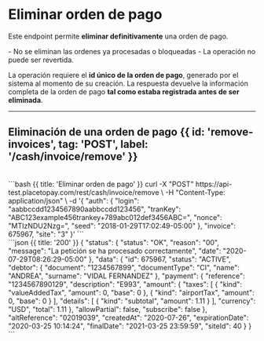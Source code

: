 

# Eliminar orden de pago

Este endpoint permite **eliminar definitivamente** una orden de pago.

<Note type='warning'>
- No se eliminan las ordenes ya procesadas o bloqueadas
- La operación no puede ser revertida.
 </Note>

La operación requiere el **id único de la orden de pago**, generado por el sistema al momento de su creación.
La respuesta devuelve la información completa de la orden de pago **tal como estaba registrada antes de ser eliminada**.

---

## Eliminación de una orden de pago {{ id: 'remove-invoices', tag: 'POST', label: '/cash/invoice/remove' }}

<Row>
  <Col>
    <ApiReader
      path="/remove"
      method="POST"
      api={props.refs}
    />
  </Col>
  <Col sticky>
    <br />
  <CodeGroup title="Eliminar orden de pago" tag="POST" label="/cash/invoice/remove">
      ```bash {{ title: 'Eliminar orden de pago' }}
      curl -X "POST" https://api-test.placetopay.com/rest/cash/invoice/remove \
      -H "Content-Type: application/json" \
      -d '{
        "auth": {
          "login": "aabbccdd1234567890aabbccdd123456",
          "tranKey": "ABC123example456trankey+789abc012def3456ABC=",
          "nonce": "MTIzNDU2Nzg=",
          "seed": "2018-01-29T17:02:49-05:00"
        },
        "invoice": 675967,
        "site": "3"
      }'
      ```
    </CodeGroup>
  </Col>
</Row>

<Row>
  <Col>
    <ApiReader
      path="/remove"
      method="post"
      type="response"
      api={props.refs}
    />
  </Col>
  <Col sticky>
    <br />
    <CodeGroup title="Respuesta">
      ```json {{ title: '200' }}
      {
        "status": {
          "status": "OK",
          "reason": "00",
          "message": "La petición se ha procesado correctamente",
          "date": "2020-07-29T08:26:29-05:00"
        },
        "data": {
          "id": 675967,
          "status": "ACTIVE",
          "debtor": {
            "document": "1234567899",
            "documentType": "CI",
            "name": "ANDREA",
            "surname": "VIDAL FERNANDEZ"
          },
          "payment": {
            "reference": "1234567890129",
            "description": "E993",
            "amount": {
              "taxes": [
                {
                  "kind": "valueAddedTax",
                  "amount": 0,
                  "base": 0
                },
                {
                  "kind": "airportTax",
                  "amount": 0,
                  "base": 0
                }
              ],
              "details": [
                {
                  "kind": "subtotal",
                  "amount": 1.11
                }
              ],
              "currency": "USD",
              "total": 1.11
            },
            "allowPartial": false,
            "subscribe": false
          },
          "altReference": "02019039",
          "createdAt": "2020-07-26",
          "expirationDate": "2020-03-25 10:14:24",
          "finalDate": "2021-03-25 23:59:59",
          "siteId": 40
        }
      }
      ```
    </CodeGroup>
  </Col>
</Row>
